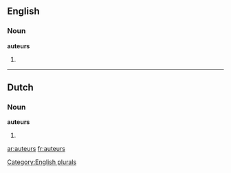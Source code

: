 ==English==

===Noun===
'''auteurs'''

# {{plural of|[[auteur]]}}

[[Category:English plurals]]
----

==Dutch==
===Noun===
'''auteurs'''
# {{plural of|[[auteur#Dutch|auteur]]|lang=Dutch}}

[[ar:auteurs]]
[[fr:auteurs]]